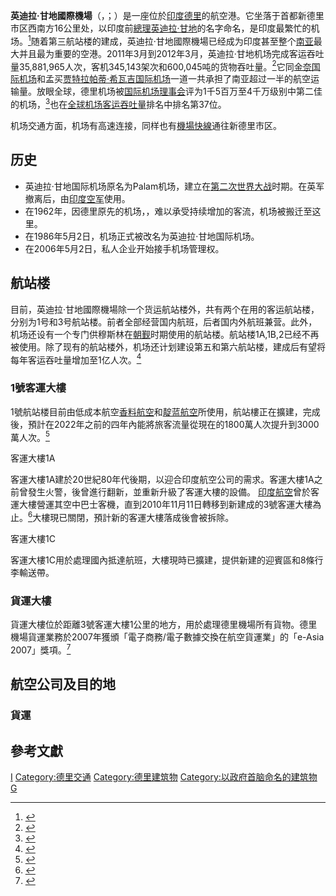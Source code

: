 {{Infobox Airport
| airport_name = 英迪拉·甘地國際機場
| nativename = इंदिरा गांधी अंतरराष्ट्रीय हवाई अड्डा{{hi icon}}<br>Indira Gandhi International Airport
| image        =[[File:Indira_Gandhi_International_Airport_Logo.svg|300px]]
| photo        = Indira-Gandhi-Airport.jpg
| IATA         = DEL
| ICAO         = VIDP
| type         = 民航
| owner        = 
| run by       = DIAL (德裡國際機場公司)
| city         = [[新德里|新德里]]
| hub =
<div>
*[[印度航空|印度航空]]
*[[香料航空|香料航空]]
*[[靛蓝航空|靛蓝航空]]
*[[捷行航空|捷行航空]]
*{{link-en|Air India Regional|Air India Regional}}
*{{link-en|Jagson Airlines|Jagson Airlines}}
*{{link-en|Blue Dart Aviation|Blue Dart Aviation}}
| elevation    = 237米 (777呎)
| coordinates  = {{coord|28|33|59|N|077|06|11|E|type:airport|display=inline,title}}
| website      = [http://www.newdelhiairport.in/ www.newdelhiairport.in]
| runway1_heading    = 10/28
| runway1_feet  = 12,500
| runway1_meter  = 3,810
| runway1_surface = [[瀝青混凝土鋪面|瀝青]]
| runway2_heading    = 09/27
| runway2_feet  = 9,229
| runway2_meter  = 2,813
| runway2_surface   = [[瀝青混凝土鋪面|瀝青]]
| runway3_heading    = 11/29
| runway3_feet  = 14,534
| runway3_meter  = 4,430
| runway3_surface   = [[瀝青混凝土鋪面|瀝青]]
}}
'''英迪拉·甘地國際機場'''（{{lang-hi|'''इन्दिरा गांधी अन्तर्राष्ट्रीय हवाई अड्डा'''}}，{{lang-en|'''Indira Gandhi International Airport'''}}；{{airport codes|DEL|VIDP}}）是一座位於[[印度|印度]][[德里|德里]]的航空港。它坐落于首都新德里市区西南方16公里处，以印度前[[印度總理|總理]][[英迪拉·甘地|英迪拉·甘地]]的名字命名，是印度最繁忙的机场。<ref>{{Cite web |url=http://www.indianexpress.com/news/Delhi-s-airport-busier-than-Mumbai-s-by-40-flights-a-day/502562 |title=德里机场每天比孟买机场多运营40个航班 |accessdate=2013-08-03 |archive-date=2012-11-30 |archive-url=https://web.archive.org/web/20121130034146/http://www.indianexpress.com/news/delhi-s-airport-busier-than-mumbai-s-by-40-flights-a-day/502562 |dead-url=no }}</ref>随着第三航站楼的建成，英迪拉·甘地國際機場已经成为印度甚至整个[[南亚|南亚]]最大并且最为重要的空港。2011年3月到2012年3月，英迪拉·甘地机场完成客运吞吐量35,881,965人次，客机345,143架次和600,045吨的货物吞吐量。<ref>{{cite web |url=http://www.aai.aero/traffic_news/mar2k12annex3.pdf |title=存档副本 |accessdate=2013-09-08 |deadurl=yes |archiveurl=https://web.archive.org/web/20130518081740/http://www.aai.aero/traffic_news/mar2k12annex3.pdf |archivedate=2013-05-18 }}</ref>它同[[金奈国际机场|金奈国际机场]]和孟买[[贾特拉帕蒂·希瓦吉国际机场|贾特拉帕蒂·希瓦吉国际机场]]一道一共承担了南亚超过一半的航空运输量。放眼全球，德里机场被[[国际机场协会|国际机场理事会]]评为1千5百万至4千万级别中第二佳的机场，<ref>{{Cite web |url=http://articles.timesofindia.indiatimes.com/2012-02-15/delhi/31062896_1_igi-airport-second-best-airport-dial-s-ceo |title=存档副本 |access-date=2013-08-03 |archive-date=2013-07-06 |archive-url=https://web.archive.org/web/20130706033930/http://articles.timesofindia.indiatimes.com/2012-02-15/delhi/31062896_1_igi-airport-second-best-airport-dial-s-ceo |dead-url=yes }}</ref>也在[[全球机场客运吞吐量列表|全球机场客运吞吐量]]排名中排名第37位。

机场交通方面，机场有高速连接，同样也有[[德里地鐵機場快線|機場快線]]通往新德里市区。

== 历史 ==
*英迪拉·甘地国际机场原名为Palam机场，建立在[[第二次世界大战|第二次世界大战]]时期。在英军撤离后，由[[印度空军|印度空军]]使用。
*在1962年，因德里原先的机场，{{link-en|萨夫达君机场|Safdarjung Airport}}，难以承受持续增加的客流，机场被搬迁至这里。
*在1986年5月2日，机场正式被改名为英迪拉·甘地国际机场。
*在2006年5月2日，私人企业开始接手机场管理权。

== 航站楼 ==
目前，英迪拉·甘地國際機場除一个货运航站楼外，共有两个在用的客运航站楼，分别为1号和3号航站楼。前者全部经营国内航班，后者国内外航班兼营。此外，机场还设有一个专门供穆斯林在[[朝觐_(伊斯兰教)|朝觐]]时期使用的航站楼。航站楼1A,1B,2已经不再被使用。除了现有的航站楼外，机场还计划建设第五和第六航站楼，建成后有望将每年客运吞吐量增加至1亿人次。<ref>{{Cite web |url=http://articles.economictimes.indiatimes.com/2008-04-16/news/28471846_1_runway-third-terminal-passenger-handling-capacity |title=存档副本 |access-date=2013-08-03 |archive-date=2016-03-05 |archive-url=https://web.archive.org/web/20160305201905/http://articles.economictimes.indiatimes.com/2008-04-16/news/28471846_1_runway-third-terminal-passenger-handling-capacity |dead-url=no }}</ref>

===1號客運大樓===
1號航站楼目前由低成本航空[[香料航空|香料航空]]和[[靛蓝航空|靛蓝航空]]所使用，航站樓正在擴建，完成後，預計在2022年之前的四年內能將旅客流量從現在的1800萬人次提升到3000萬人次。<ref name="auto">{{Cite news|url=http://timesofindia.indiatimes.com/city/delhi/DIAL-plans-4th-runway-at-IGI-by-2020-new-terminal-too/articleshow/51533722.cms|title=DIAL plans 4th runway at IGI by 2020, new terminal too - Times of India|work=The Times of India|access-date=2017-05-29|archive-date=2021-03-08|archive-url=https://web.archive.org/web/20210308104919/http://timesofindia.indiatimes.com/city/delhi/DIAL-plans-4th-runway-at-IGI-by-2020-new-terminal-too/articleshow/51533722.cms|dead-url=no}}</ref>

;客運大樓1A
客運大樓1A建於20世紀80年代後期，以迎合印度航空公司的需求。客運大樓1A之前曾發生火警，後曾進行翻新，並重新升級了客運大樓的設備。 [[印度航空|印度航空]]曾於客運大樓營運其空中巴士客機，直到2010年11月11日轉移到新建成的3號客運大樓為止。<ref>{{cite web|url=http://www.hindustantimes.com/delhi/end-of-an-era-at-terminal-1-a/story-YtUdS8OVzxjpJGnpPNorcL.html|title=End of an era at Terminal 1 A|work=[[Hindustan_Times|Hindustan Times]]|date=10 November 2010|accessdate=3 May 2017|archive-date=2020-04-19|archive-url=https://web.archive.org/web/20200419093716/https://www.hindustantimes.com/delhi/end-of-an-era-at-terminal-1-a/story-YtUdS8OVzxjpJGnpPNorcL.html|dead-url=no}}</ref>大樓現已關閉，預計新的客運大樓落成後會被拆除。


;客運大樓1C
客運大樓1C用於處理國內抵達航班，大樓現時已擴建，提供新建的迎賓區和8條行李輸送帶。

===貨運大樓===
貨運大樓位於距離3號客運大樓1公里的地方，用於處理德里機場所有貨物。德里機場貨運業務於2007年獲頒「電子商務/電子數據交換在航空貨運業」的「e-Asia 2007」獎項。<ref>{{cite web|url=http://www.newdelhiairport.in/pr-DIAL-Cargo-gets-international-e-ASIA-2007-Award-IGI-Airport-becomes-the-First-Indian-Airport-to-get-this-award.aspx|title=DIAL Cargo gets international “e ASIA 2007 Award” I.G.I. Airport becomes the First Indian Airport to get this award|accessdate=26 January 2016|date=22 September 2007|archive-url=https://web.archive.org/web/20170202032453/http://www.newdelhiairport.in/pr-DIAL-Cargo-gets-international-e-ASIA-2007-Award-IGI-Airport-becomes-the-First-Indian-Airport-to-get-this-award.aspx|archive-date=2017-02-02|dead-url=yes}}</ref>

== 航空公司及目的地 ==
{{Airport-dest-list
| {{flagicon|IND}} [[印度航空|印度航空]]|'''國內'''：[[阿格拉機場|阿格拉]]、[[薩達爾·瓦拉巴伊·帕特爾國際機場|艾哈迈达巴德]]、{{link-en|拉姆達斯梓斯里大師國際機場|Sri Guru Ram Dass Jee International Airport|阿姆利则}}、[[奧郎加巴德機場|奧郎加巴德]]、[[巴格多格拉機場|巴格多格拉]]、[[班加羅爾國際機場|班加羅爾]]、[[博杰布尔機場|博帕尔]]、[[布巴內斯瓦爾國際機場|布巴內什瓦爾]]、[[昌迪加爾國際機場|昌迪加爾]]、[[清奈國際機場|清奈]]、[[哥印拜陀國際機場|哥印拜陀]]、[[加雅機場|加雅]]、[[果阿邦國際機場|果阿邦]]、{{Link-en|路克皮亞·高平納什·博多伊國際機場|Lokpriya Gopinath Bordoloi International Airport|古瓦哈提}}、[[拉吉夫·甘地國際機場|海得拉巴]]、[[因帕爾國際機場|因帕尔]]、{{Link-en|德維·阿希莉雅貝·霍爾卡機場|Devi Ahilya Bai Holkar Airport|印多爾}}、[[賈巴爾普爾機場|賈巴爾普爾]]、[[齋浦爾國際機場|齋浦爾]]、[[賈姆穆機場|賈姆穆]]、[[焦特布尔機場|焦特布爾]]、[[克久拉霍機場|克久拉霍]]、[[科欽國際機場|科钦]]、[[內塔吉·蘇巴斯·錢德拉·鮑斯國際機場|加尔各答]]、[[科澤科德國際機場|科泽科德]]、{{Link-en|列城巴庫拉仁波切機場|Kushok Bakula Rimpochee Airport|列城}}、{{Link-en|喬杜里查蘭·辛格國際機場|Chaudhary Charan Singh International Airport|勒克瑙}}、[[賈特拉帕蒂·希瓦吉國際機場|孟买]]、[[巴巴薩海布·阿姆倍伽爾博士國際機場|那格浦尔]]、{{Link-en|洛納亞克賈帕卡什機場|Jay Prakash Narayan International Airport|巴特那}}、[[韋埃爾·薩瓦卡國際機場|布萊爾港]]、[[浦那機場|浦那]]、{{Link-en|斯瓦米·維韋卡南達機場|Swami Vivekananda Airport|賴布爾}}、[[拉傑果德機場|拉傑果德]]、{{Link-en|比爾薩蒙達機場|Birsa Munda Airport|蘭契}}、[[斯利那加機場|斯利那加]]、[[蘇拉特機場|蘇拉特]]、[[特里凡得琅國際機場|特里凡得琅]]、[[蒂魯帕蒂機場|蒂鲁帕蒂]]、{{Link-en|普拉塔普王公機場|Maharana Pratap Airport|烏代浦}}、[[巴羅達機場|巴羅達]]、{{Link-en|拉爾·巴哈杜爾·夏斯特里機場|Lal Bahadur Shastri International Airport|瓦拉納西}}、[[維杰亞瓦達國際機場|維杰亞瓦達]]、[[維沙卡帕特南機場|維沙卡帕特南]]<br>'''亞洲'''：[[巴林國際機場|巴林]]、[[蘇凡納布米機場|曼谷-蘇凡納布]]、[[班達拉奈克國際機場|科倫坡]]、[[法赫德國王國際機場|達曼]]、[[杜拜國際機場|杜拜]]、[[香港國際機場|香港]]、[[阿卜杜拉·阿齊茲國王國際機場|吉達]]、[[特里布萬國際機場|加德满都]]、[[哈米德·卡爾扎伊國際機場|喀布尔]]、[[易卜拉欣·納西爾國際機場|馬累]]、[[馬斯喀特國際機場|馬斯喀特]]、[[哈立德國王國際機場|利雅德]]、[[仁川國際機場|首爾-仁川]]、[[上海浦東國際機場|上海-浦東]]、[[新加坡樟宜機場|新加坡]]、[[成田國際機場|東京-成田]]、[[仰光國際機場|仰光]]<br>'''歐洲'''：[[伯明翰機場|伯明翰]]、[[哥本哈根機場|哥本哈根]]、[[法蘭克褔機場|法蘭克褔]]、[[倫敦希斯路機場|倫敦-希斯路]]、[[阿道弗·蘇亞雷斯馬德里-巴拉哈斯機場|馬德里]]、[[米蘭-馬爾彭薩機場|米蘭]]、[[巴黎夏爾·戴高樂機場|巴黎-戴高樂]]、[[羅馬-菲烏米奇諾機場|羅馬-法林明高]]、[[斯德哥爾摩-阿蘭達機場|斯德哥爾摩]]、[[維也納國際機場|維也納]]<br>'''北美洲'''：[[奧黑爾國際機場|芝加哥]]、[[約翰·甘迺迪國際機場|紐約-甘迺迪]]、[[紐瓦克自由國際機場|紐約-紐瓦克]]、[[三藩市國際機場|三藩市]]、[[華盛頓杜勒斯國際機場|華盛頓]]<br>'''大洋洲'''：[[墨尔本機場|墨尔本]]、[[雪梨機場|雪梨]]
| {{flagicon|IND}} [[印度航空快運|印度航空快運]]|[[阿布扎比國際機場|阿布扎比]]、[[哥印拜陀國際機場|哥印拜陀]]、[[杜拜國際機場|杜拜]]、[[馬杜賴機場|馬杜賴]]
|{{flagicon|IND}} [[靛蓝航空|靛蓝航空]]|'''國內'''：[[阿加爾塔拉機場|阿加爾塔拉]]、[[阿加爾塔拉機場|阿加爾塔拉]]、[[薩達爾·瓦拉巴伊·帕特爾國際機場|艾哈邁達巴德]]、[[奧郎加巴德機場|奧郎加巴德]]、[[巴格多格拉機場|巴格多格拉]]、[[班加羅爾國際機場|班加羅爾]]、[[布巴內斯瓦爾國際機場|布巴內什瓦爾]]、[[昌迪加爾國際機場|昌迪加爾]]、[[清奈國際機場|清奈]]、[[哥印拜陀國際機場|哥印拜陀]]、[[台拉登機場|台拉登]]、[[迪布魯加爾機場|迪布魯加爾]]、[[迪馬普爾機場|迪馬普爾]]、[[果阿邦國際機場|果阿邦]]、{{link-en|古瓦哈提機場|Lokpriya Gopinath Bordoloi International Airport|古瓦哈提}}、[[拉吉夫·甘地國際機場|海得拉巴]]、[[因帕爾國際機場|因帕爾]]、{{Link-en|德維·阿希莉雅貝·霍爾卡機場|Devi Ahilya Bai Holkar Airport|印多爾}}、[[齋浦爾國際機場|齋浦爾]]、[[賈姆穆機場|賈姆穆]]、[[焦特布尔機場|焦特布爾]]（2019年9月5日開辦）、[[特里布萬國際機場|加德满都]]、[[科欽國際機場|科钦]]、[[內塔吉·蘇巴斯·錢德拉·鮑斯國際機場|加尔各答]]、[[科澤科德國際機場|科澤科德]]、{{Link-en|喬杜里查蘭·辛格國際機場|Chaudhary Charan Singh International Airport|勒克瑙}}、[[馬杜賴機場|馬杜賴]]、[[賈特拉帕蒂·希瓦吉國際機場|孟买]]、[[巴巴薩海布·阿姆倍伽爾博士國際機場|那格浦尔]]、{{Link-en|洛納亞克賈帕卡什機場|Jay Prakash Narayan International Airport|巴特那}}、[[韋埃爾·薩瓦卡國際機場|布萊爾港]]、[[浦那機場|浦那]]、{{Link-en|斯瓦米·維韋卡南達機場|Swami Vivekananda Airport|賴布爾}}、{{Link-en|比爾薩蒙達機場|Birsa Munda Airport|蘭契}}、[[斯利那加機場|斯利那加]]、[[特里凡得琅國際機場|特里凡得琅]]、{{Link-en|普拉塔普王公機場|Maharana Pratap Airport|烏代浦}}、[[巴羅達機場|巴羅達]]、{{Link-en|拉爾·巴哈杜爾·夏斯特里機場|Lal Bahadur Shastri International Airport|瓦拉納西}}、[[維沙卡帕特南機場|維沙卡帕特南]]<br>'''國際'''：[[阿布達比國際機場|阿布達比]]、[[沙阿賈拉勒國際機場|達卡]]、[[哈馬德國際機場|多哈]]、[[杜拜國際機場|杜拜]]、[[阿卜杜拉·阿齊茲國王國際機場|吉達]]、[[成都雙流國際機場|成都]]
|{{flagicon|IND}} [[香料航空|香料航空]]|'''國內'''：[[阿加爾塔拉機場|阿加爾塔拉]]、[[薩達爾·瓦拉巴伊·帕特爾國際機場|艾哈邁達巴德]]、[[奧郎加巴德機場|奧郎加巴德]]、[[巴格多格拉機場|巴格多格拉]]、[[班加羅爾國際機場|班加羅爾]]、[[昌迪加爾國際機場|昌迪加爾]]、[[清奈國際機場|清奈]]、[[台拉登機場|台拉登]]、[[果阿邦國際機場|果阿邦]]、[[戈勒克布爾機場|戈勒克布爾]]、{{link-en|古瓦哈提機場|Lokpriya Gopinath Bordoloi International Airport|古瓦哈提}}、[[拉吉夫·甘地國際機場|海得拉巴]]、[[賈巴爾普爾機場|賈巴爾普爾]]、[[齋浦爾國際機場|齋浦爾]]、[[賈沙梅爾機場|賈沙梅爾]]、[[賈姆穆機場|賈姆穆]]、[[哈米德·卡爾扎伊國際機場|喀布尔]]、[[科欽國際機場|科钦]]、[[內塔吉·蘇巴斯·錢德拉·鮑斯國際機場|加尔各答]]、{{Link-en|喬杜里查蘭·辛格國際機場|Chaudhary Charan Singh International Airport|勒克瑙}}、[[賈特拉帕蒂·希瓦吉國際機場|孟買]]、[[門格洛爾國際機場|門格洛爾]]、{{Link-en|洛納亞克賈帕卡什機場|Jay Prakash Narayan International Airport|巴特那}}、[[韋埃爾·薩瓦卡國際機場|布萊爾港]]、[[浦那機場|浦那]]、[[斯利那加機場|斯利那加]]、[[蘇拉特機場|蘇拉特]]、[[特里凡得琅國際機場|特里凡得琅]]、{{Link-en|普拉塔普王公機場|Maharana Pratap Airport|烏代浦}}、{{Link-en|拉爾·巴哈杜爾·夏斯特里機場|Lal Bahadur Shastri International Airport|瓦拉納西}}<br>'''國際'''：[[蘇凡納布米機場|曼谷-蘇凡納布]]、[[沙阿賈拉勒國際機場|達卡]]、[[杜拜國際機場|杜拜]]、[[香港國際機場|香港]]、[[阿卜杜拉·阿齊茲國王國際機場|吉達]]、[[內排國際機場|河內]]
| {{flagicon|IND}} [[印度聯盟航空|印度聯盟航空]]|[[安拉阿巴德機場|安拉阿巴德]]、[[巴廷達機場|巴廷達]]、{{link-en|比卡内尔机场|Nal Airport|比卡内尔}}、[[昌迪加爾國際機場|昌迪加爾]]、[[台拉登機場|台拉登]]、[[康格拉機場|達蘭薩拉]]、[[戈勒克布爾機場|戈勒克布爾]]、{{Link-en|路克皮亞·高平納什·博多伊國際機場|Lokpriya Gopinath Bordoloi International Airport|古瓦哈提}}、{{Link-en|德維·阿希莉雅貝·霍爾卡機場|Devi Ahilya Bai Holkar Airport|印多爾}}、[[賈巴爾普爾機場|賈巴爾普爾]]、[[齋浦爾國際機場|齋浦爾]]、[[賈姆穆機場|賈姆穆]]、[[坎普爾機場|坎普爾]]、{{link-en|布恩塔爾機場|Kullu–Manali Airport|庫爾盧}}、[[薩赫內瓦爾機場|盧迪亞納]]、[[賈特拉帕蒂·希瓦吉國際機場|孟买]]、[[潘特納加機場|潘特納加]]、[[西姆拉機場|西姆拉]]
| {{flagicon|IND}} [[印度亞洲航空|印度亞洲航空]]|[[巴多格拉機場|巴多格拉]]、[[班加羅爾國際機場|班加羅爾]]、[[果阿邦國際機場|果阿邦]]、{{link-en|古瓦哈提機場|Lokpriya Gopinath Bordoloi International Airport|古瓦哈提}}、[[因帕爾國際機場|因帕爾]]、[[內塔吉·蘇巴斯·錢德拉·鮑斯國際機場|加尔各答]]、[[浦那機場|浦那]]、[[哈立德國王國際機場|利雅德]]、[[斯利那加機場|斯利那加]]
|{{flagicon|IND}} [[捷行航空|捷行航空]]|[[薩達爾·瓦拉巴伊·帕特爾國際機場|艾哈迈达巴德]]、[[巴多格拉機場|巴多格拉]]、[[班加羅爾國際機場|班加羅爾]]、[[清奈國際機場|清奈]]、[[果阿邦國際機場|果阿邦]]、{{link-en|古瓦哈提機場|Lokpriya Gopinath Bordoloi International Airport|古瓦哈提}}、[[賈姆穆機場|賈姆穆]]、[[科欽國際機場|科钦]]、[[內塔吉·蘇巴斯·錢德拉·鮑斯國際機場|加尔各答]]、{{Link-en|列城巴庫拉仁波切機場|Kushok Bakula Rimpochee Airport|列城}}、{{Link-en|喬杜里查蘭·辛格國際機場|Chaudhary Charan Singh International Airport|勒克瑙}}、[[賈特拉帕蒂·希瓦吉國際機場|孟买]]、[[巴巴薩海布·阿姆倍伽爾博士國際機場|那格浦爾]]、{{Link-en|洛納亞克賈帕卡什機場|Jay Prakash Narayan International Airport|巴特那}}、[[韋埃爾·薩瓦卡國際機場|布萊爾港]]、[[浦那機場|浦那]]、{{Link-en|比爾薩蒙達機場|Birsa Munda Airport|蘭契}}、[[斯利那加機場|斯利那加]]
|{{flagicon|IND}} {{Link-en|維斯特拉航空|Vistara}}|'''國內'''：[[薩達爾·瓦拉巴伊·帕特爾國際機場|艾哈邁達巴德]]、[[奧郎加巴德機場|奧郎加巴德]]、[[巴格多格拉機場|巴格多格拉]]、[[班加羅爾國際機場|班加羅爾]]、[[布巴內斯瓦爾國際機場|布巴內什瓦爾]]、[[昌迪加爾國際機場|昌迪加爾]]、[[果阿邦國際機場|果阿邦]]、{{link-en|古瓦哈提機場|Lokpriya Gopinath Bordoloi International Airport|古瓦哈提}}、[[拉吉夫·甘地國際機場|海得拉巴]]、[[賈姆穆機場|賈姆穆]]、[[科欽國際機場|科钦]]、[[內塔吉·蘇巴斯·錢德拉·鮑斯國際機場|加尔各答]]、{{Link-en|列城巴庫拉仁波切機場|Kushok Bakula Rimpochee Airport|列城}}、{{Link-en|喬杜里查蘭·辛格國際機場|Chaudhary Charan Singh International Airport|勒克瑙}}、[[賈特拉帕蒂·希瓦吉國際機場|孟買]]、[[韋埃爾·薩瓦卡國際機場|布萊爾港]]、[[浦那機場|浦那]]、{{Link-en|比爾薩蒙達機場|Birsa Munda Airport|蘭契}}、[[斯利那加機場|斯利那加]]、{{Link-en|拉爾·巴哈杜爾·夏斯特里機場|Lal Bahadur Shastri International Airport|瓦拉納西}}<br>'''國際'''：[[新加坡樟宜機場|新加坡]]、[[倫敦希斯路機場|倫敦-希斯路]]
|{{flagicon|BGD}} [[孟加拉航空|孟加拉航空]]|[[沙阿賈拉勒國際機場|達卡]]
|{{flagicon|PAK}} [[巴基斯坦國際航空|巴基斯坦國際航空]]|[[阿拉馬·伊克巴勒國際機場|拉合爾]]
| {{nowrap|{{flagicon|AFG}}[[阿里亞納阿富汗航空|阿里亞納阿富汗航空]]}}|[[哈米德·卡爾扎伊國際機場|喀布爾]]、[[坎大哈國際機場|坎大哈]]
|{{flagicon|AFG}} [[卡姆航空|卡姆航空]]|[[赫拉特國際機場|赫拉特]]、[[哈米德·卡爾扎伊國際機場|喀布爾]]、[[馬扎里沙里夫國際機場|馬扎里沙里夫]]
|{{flagicon|AFG}} [[萨菲航空|萨菲航空]]|[[哈米德·卡爾扎伊國際機場|喀布爾]]
|{{flagicon|IRN}} [[馬漢航空|馬漢航空]]|[[沙希德·哈希米內賈德國際機場|馬什哈德]]、[[伊玛目霍梅尼国际机场|德黑蘭]]
|{{flagicon|IRN}} {{link-en|巴德爾航空|Meraj Airlines}}|'''季節性'''：[[伊玛目霍梅尼国际机场|德黑蘭]]
| {{flagicon|IRQ}} [[伊拉克航空|伊拉克航空]]|[[巴格達國際機場|巴格达]]、[[巴斯拉國際機場|巴士拉]]
| {{flagicon|KAZ}} [[阿斯塔納航空|阿斯塔納航空]]|[[阿拉木圖國際機場|阿拉木圖]]、[[阿斯塔納國際機場|阿斯塔納]]
|{{flagicon|TKM}} [[土庫曼斯坦航空|土庫曼斯坦航空]]|[[阿什哈巴德國際機場|阿什哈巴德]]
| {{flagicon|KGZ}} [[飛馬亞洲航空|飛馬亞洲航空]]|[[瑪納斯國際機場|瑪納斯]]
|{{flagicon|UZB}} [[烏茲別克航空|烏茲別克航空]]|[[塔什干國際機場|塔什干]]
|{{flagicon|TJK}} [[塔吉克航空|塔吉克航空]]|[[杜尚別國際機場|杜尚别]]
|{{flagicon|TJK}} [[索蒙航空|索蒙航空]]|[[杜尚別國際機場|杜尚别]]
| {{flagicon|BHU}} [[不丹航空|不丹航空]]|[[特里布萬國際機場|加德滿都]]、[[帕羅機場|帕羅]]
| {{flagicon|BHU}} [[不丹皇家航空|不丹皇家航空]]|[[杜拜國際機場|杜拜]]（2020年9月4日復辦）、[[特里布萬國際機場|加德滿都]]、[[帕羅機場|帕羅]]
|{{flagicon|NPL}} [[尼泊爾航空|尼泊爾航空]]|[[特里布萬國際機場|加德滿都]]
|{{flagicon|OMN}} [[阿曼航空|阿曼航空]]|[[馬斯喀特國際機場|馬斯喀特]]
| {{flagicon|UAE}} [[阿拉伯航空|阿拉伯航空]]|[[沙迦國際機場|沙迦]]
| {{flagicon|UAE}} [[阿聯酋航空|阿聯酋航空]]|[[杜拜國際機場|杜拜]]
| {{flagicon|UAE}} [[杜拜航空|杜拜航空]]|[[杜拜國際機場|杜拜]]
| {{flagicon|UAE}} [[阿提哈德航空|阿提哈德航空]]|[[阿布達比國際機場|阿布達比]]
|{{flagicon|QAT}} [[卡塔爾航空|卡塔爾航空]]|[[哈馬德國際機場|多哈]]
| {{flagicon|BHR}} [[海灣航空|海灣航空]]|[[巴林國際機場|巴林]]
|{{flagicon|SAU}} [[沙特阿拉伯航空|沙特阿拉伯航空]]|[[阿卜杜拉·阿齊茲國王國際機場|利雅得]]、[[哈立德國王國際機場|達曼]]<br />'''朝覲航班'''：[[穆罕默德·本·阿卜杜勒-阿齊茲親王國際機場|麥地那]]
|{{flagicon|SAU}} [[納斯航空|納斯航空]]|[[阿卜杜拉·阿齊茲國王國際機場|利雅得]]
|{{flagicon|KUW}} [[科威特航空|科威特航空]]|[[科威特國際機場|科威特]]
| {{flagicon|ROC}} [[中華航空|中華航空]]|[[桃園國際機場|台北-桃園]]
| {{flagicon|CHN}} [[中國國際航空|中國國際航空]]|[[北京首都國際機場|北京-首都]]
| {{flagicon|CHN}} [[中國東方航空|中國東方航空]]|[[上海浦東國際機場|上海-浦東]]
| {{flagicon|CHN}} [[中國南方航空|中國南方航空]]|[[廣州白雲國際機場|廣州]]、
| {{flagicon|HKG}} [[國泰航空|國泰航空]]|[[香港國際機場|香港]]
|{{flagicon|SRI}} [[斯里蘭卡航空|斯里蘭卡航空]]|[[班達拉奈克國際機場|科倫坡]]
| {{flagicon|JPN}} [[全日本空輸|全日本空輸]]|[[成田國際機場|東京-成田]]
|{{flagicon|KOR}} [[大韓航空|大韓航空]]|[[仁川國際機場|首爾-仁川]]
|{{flagicon|SIN}} [[新加坡航空|新加坡航空]]|[[新加坡樟宜機場|新加坡]]
| {{flagicon|FRA}} [[法國航空|法國航空]]|[[巴黎夏爾·戴高樂機場|巴黎-戴高樂]]
|{{flagicon|NLD}} [[荷蘭皇家航空|荷蘭皇家航空]]|[[阿姆斯特丹史基浦機場|阿姆斯特丹]]
| {{flagicon|RUS}} [[俄羅斯航空|俄羅斯航空]]|[[謝列梅捷沃國際機場|莫斯科-謝列梅捷沃]]
|{{flagicon|TUR}} [[土耳其航空|土耳其航空]]|[[伊斯坦堡阿塔圖克機場|伊斯坦堡]]
| {{flagicon|ETH}} [[埃塞俄比亞航空|埃塞俄比亞航空]]|[[亚的斯亚贝巴博莱国际机场|阿迪斯阿貝巴]]
| {{flagicon|CAN}} [[加拿大航空|加拿大航空]]|[[多倫多皮爾遜國際機場|多倫多]]、[[溫哥華國際機場|溫哥華]]
}}

=== 貨運 ===
{{Airport-dest-list
|[[印度航空|印度航空]]貨運|蘇黎世,孟買
|[[法國航空|法國航空]]貨運|巴黎
|[[英國航空|英國航空]]貨運|倫敦
|{{link-en|Blue Dart Aviation|Blue Dart Aviation}}|國內包貨機服務
|[[香港航空|香港航空]]貨運|香港、阿拉木圖、伊斯坦堡
|[[國泰貨運|國泰貨運]]|香港
|[[中華航空|中華航空]]貨運|台北
|{{link-en|Crescent Air Cargo|Crescent Air Cargo}}|包貨機服務
|[[敦豪航空|敦豪航空]]|全球
|[[阿聯酋航空|阿聯酋航空]]貨運|迪拜
|[[阿提哈德航空|阿提哈德航空]]水晶貨運|阿布扎比
|[[長榮航空|長榮航空]]貨運|台北
|Flyington Freighters|包貨機服
|[[大韓航空|大韓航空]]貨運|首爾
|[[科威特航空|科威特航空]]|科威特
|[[漢莎貨運航空|漢莎貨運航空]]|法蘭克福，慕尼黑，萊比錫-哈雷，香港，廣州，上海-浦東
|[[新加坡貨運航空|新加坡貨運航空]]|新加坡
}}

== 參考文獻 ==
{{Portal box|印度|航空}}
{{Commonscat|Indira Gandhi International Airport}}
{{reflist}}
{{Authority control}}

[[Category:印度機場|I]]
[[Category:德里交通|Category:德里交通]]
[[Category:德里建筑物|Category:德里建筑物]]
[[Category:以政府首脑命名的建筑物|Category:以政府首脑命名的建筑物]]
[[Category:冠以人名的亞洲機場|G]]